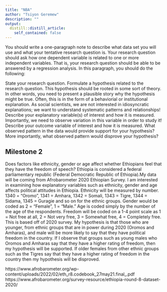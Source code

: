 ```yaml
---
title: "NBA"
author: "Tsiyon Geremew"
description: ""
output:
  distill::distill_article:
    self_contained: false
---
```

You should write a one-paragraph note to describe what data set you will use and what your tentative research question is. Your research question should ask how one dependent variable is related to one or more independent variables. That is, your research question should be able to be answered by a regression analysis. In this paragraph, you should do the following:

State your research question.
Formulate a hypothesis related to the research question. This hypothesis should be rooted in some sort of theory. In other words, you need to present a plausible story why the hypothesis might be true. Often, this is in the form of a behaviorial or institutional explanation. As social scientists, we are not interested in idiosyncratic explanations; we want to understand systematic patterns and relationships!
Describe your explanatory variable(s) of interest and how it is measured. Importantly, we need to observe variation in this variable in order to study it!
Describe your outcome variable of interest and how it is measured.
What observed pattern in the data would provide support for your hypothesis? More importantly, what observed pattern would disprove your hypothesis?


## Milestone 2

Does factors like ethnicity, gender or age affect whether Ethiopians feel that they have the freedom of speech? Ethiopia is considered a federal parliamentary republic (Federal Democratic Republic of Ethiopia).My data will be coming from Afrobarometer 2020 Ethiopian Survey. I am interested in examining how explanatory variables such as ethnicity, gender and age affects political attitudes in Ethiopia. Ethnicity will be measured by number. 1340 = "Oromo", 1341 = Amhara, 1342 = Somali, 1343 = Tigre, 1344 = Sidama, 1345 = Guragie and so on for the ethnic groups. Gender would be coded as 2 = "Female", 1 = "Male." Age is coded simply by the number of the age of the respondents. Freedom will be coded on a 1-4 point scale as 1 = Not free at all, 2 = Not very free, 3 = Somewhat free, 4 = Completely free. This is based off of 2020 survey. My hypothesis is that those who are younger, from ethnic groups that are in power during 2020 (Oromos and Amharas), and male will be more likely to say that they have political freedom in the country. If I observe that groups such as young males who Oromos and Amharas say that they have a higher rating of freedom, then my hypothesis will be supported. If older females from other ethnic groups such as the Tigres say that they have a higher rating of freedom in the country then my hypothesis will be disproved. 

https://www.afrobarometer.org/wp-content/uploads/2022/02/eth_r8.codebook_27may21.final_.pdf
https://www.afrobarometer.org/survey-resource/ethiopia-round-8-dataset-2020/


